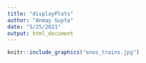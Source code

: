 ```yaml
---
title: "displayPlots"
author: "Anmay Gupta"
date: "5/25/2021"
output: html_document
---
```


```r
knitr::include_graphics("enos_trains.jpg")
```